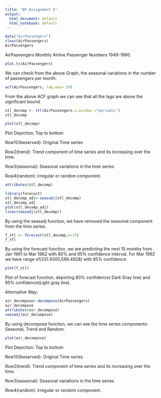 ```yaml
---
title: "BF Assignment 5"
output:
  html_document: default
  html_notebook: default
---
```



```r
data("AirPassengers")
class(AirPassengers)
AirPassengers
```



AirPassengers	Monthly Airline Passenger Numbers 1949-1960.


```r
plot.ts(AirPassengers)
```


We can check from the above Graph, the seasonal variations in the number of passengers per month.


```r
acf(AirPassengers, lag.max= 20)
```


From the above ACF graph we can see that all the lags are above the significant bound.


```r
stl_decomp <- stl(AirPassengers,s.window ="periodic")
stl_decomp
```


```r
plot(stl_decomp)
```


Plot Depiction: Top to bottom


Row1(Obeserved): Original Time series


Row2(trend): Trend component of time series and its increasing over the time.


Row3(seasonal): Seasonal variations in the time series


Row4(random): irregular or random component.


```r
attributes(stl_decomp)
```



```r
library(forecast)
stl_decomp_adj<-seasadj(stl_decomp)
stl_decomp_adj
plot(stl_decomp_adj)
lines(seasadj(stl_decomp))
```


By using the seasadj function, we have removed the seasonal component from the time series.


```r
f_stl <- forecast(stl_decomp,h=15)
f_stl
```


By using the forecast function, we are predicting the next 15 months from Jan 1961 to Mar 1962 with 80% and 95% confidence interval. For Mar 1962 we have range of(331.9300,589.4928) with 95% confidence.


```r
plot(f_stl)
```


Plot of forecast function, depicting 80% confidence( Dark Gray line) and 95% confidence(Light gray line).

Alternative Way:


```r
air_decompose<-decompose(AirPassengers)
air_decompose
attributes(air_decompose)
seasadj(air_decompose)
```


By using decompose function, we can see the time series components: Seasonal, Trend and Random.


```r
plot(air_decompose)
```


Plot Depiction: Top to bottom


Row1(Obeserved): Original Time series


Row2(trend): Trend component of time series and its increasing over the time.


Row3(seasonal): Seasonal variations in the time series


Row4(random): irregular or random component.




